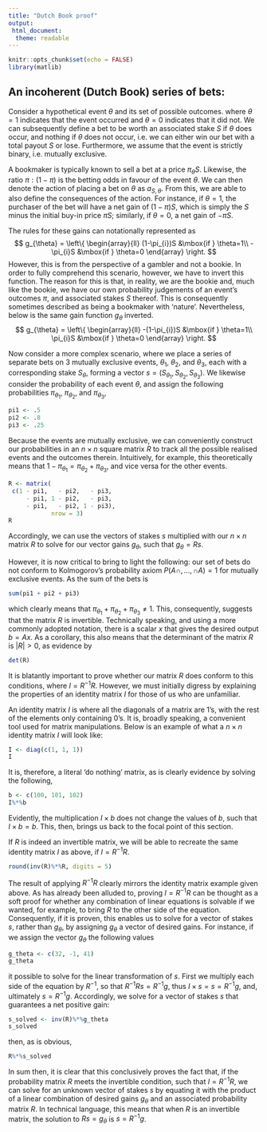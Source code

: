 ```yaml
---
title: "Dutch Book proof"
output:
 html_document:
  theme: readable
---
```


```r
knitr::opts_chunk$set(echo = FALSE)
library(matlib)
```

##  An incoherent (Dutch Book) series of bets:
Consider a hypothetical event $\theta$ and its set of possible outcomes. where $\theta = 1$ indicates that the event occurred and $\theta = 0$ indicates that it did not. We can subsequently define a bet to be worth an associated stake $S$ if $\theta$ does occur, and nothing if $\theta$ does not occur, i.e. we can either win our bet with a total payout $S$ or lose. Furthermore, we assume that the event is strictly binary, i.e. mutually exclusive. 

A bookmaker is typically known to sell a bet at a price $\pi_{\theta}S$. Likewise, the ratio $\pi:(1-\pi)$ is the betting odds in favour of the event $\theta$. We can then denote the action of placing a bet on $\theta$ as $a_{S,\theta}$. From this, we are able to also define the consequences of the action. For instance, if $\theta=1$, the purchaser of the bet will have a net gain of $(1-\pi)S$, which is simply the $S$ minus the initial buy-in price $\pi S$; similarly, if $\theta = 0$, a net gain of $-\pi S$.

The rules for these gains can notationally represented as
$$
g_{\theta} = \left\{
    \begin{array}{ll}
        (1-\pi_{i})S &\mbox{if } \theta=1\\
        -\pi_{i}S &\mbox{if } \theta=0
    \end{array}
\right.
$$
However, this is from the perspective of a gambler and not a bookie. In order to fully comprehend this scenario, however, we have to invert this function. The reason for this is that, in reality, we are the bookie and, much like the bookie, we have our own probability judgements of an event's outcomes $\pi$, and associated stakes $S$ thereof. This is consequently sometimes described as being a bookmaker with 'nature'. Nevertheless, below is the same gain function $g_\theta$ inverted.
$$
g_{\theta} = \left\{
    \begin{array}{ll}
        -(1-\pi_{i})S &\mbox{if } \theta=1\\
          \pi_{i}S &\mbox{if } \theta=0
    \end{array}
\right.
$$

Now consider a more complex scenario, where we place a series of separate bets on $3$ mutually exclusive events, $\theta_{1}$, $\theta_{2}$, and $\theta_3$, each with a corresponding stake $S_\theta$, forming a vector $s=(S_{\theta_{1}}, S_{\theta_{2}}, S_{\theta_{3}})$. We likewise consider the probability of each event $\theta$, and assign the following probabilities $\pi_{\theta_{1}}$, $\pi_{\theta_{2}}$, and $\pi_{\theta_{3}}$,
```r
pi1 <- .5
pi2 <- .8
pi3 <- .25
```
Because the events are mutually exclusive, we can conveniently construct our probabilities in an $n\times n$ square matrix $R$ to track all the possible realised events and the outcomes therein. Intuitively, for example, this theoretically means that $1-\pi_{\theta_{1}}=\pi_{\theta_{2}}+\pi_{\theta_{3}}$, and vice versa for the other events. 
```r
R <- matrix(
 c(1 - pi1,   - pi2,   - pi3,
     - pi1, 1 - pi2,   - pi3,
     - pi1,   - pi2, 1 - pi3),
            nrow = 3)
R
```
Accordingly, we can use the vectors of stakes $s$ multiplied with our $n\times n$ matrix $R$  to solve for our vector gains $g_{\theta}$, such that $g_{\theta}=Rs$.

However, it is now critical to bring to light the following: our set of bets do not conform to Kolmogorov’s probability axiom $P(A\cap, ...,\cap A) = 1$ for mutually exclusive events. As the sum of the bets is
```r
sum(pi1 + pi2 + pi3)
```
which clearly means that $\pi_{\theta_{1}}+\pi_{\theta_{2}}+\pi_{\theta_{3}}\neq1$. This, consequently, suggests that the matrix $R$ is invertible. Technically speaking, and using a more commonly adopted notation, there is a scalar $x$ that gives the desired output $b = Ax$. As a corollary, this also means that the determinant of the matrix $R$ is $|{R}| > 0$, as evidence by
```r
det(R)
```
It is blatantly important to prove whether our matrix $R$ does conform to this conditions, where $I = R^{-1}R$. However, we must initially digress by explaining the properties of an identity matrix $I$ for those of us who are unfamiliar. 

An identity matrix $I$ is where all the diagonals of a matrix are $1$'s, with the rest of the elements only containing $0$'s. It is, broadly speaking, a convenient tool used for matrix manipulations. Below is an example of what a $n\times n$ identity matrix $I$ will look like:
```r
I <- diag(c(1, 1, 1))
I
```
It is, therefore, a literal 'do nothing' matrix, as is clearly evidence by solving the following,
```r
b <- c(100, 101, 102)
I%*%b
```
Evidently, the multiplication $I\times b$ does not change the values of $b$, such that $I\times b = b$. This, then, brings us back to the focal point of this section. 

If $R$ is indeed an invertible matrix, we will be able to recreate the same identity matrix $I$ as above, if $I = R^{-1}R$.
```r
round(inv(R)%*%R, digits = 5)
```
The result of applying $R^{-1}R$ clearly mirrors the identity matrix example given above. As has already been alluded to, proving $I = R^{-1}R$ can be thought as a soft proof for whether any combination of linear equations is solvable if we wanted, for example, to bring $R$ to the other side of the equation. Consequently, if it is proven, this enables us to solve for a vector of stakes $s$, rather than $g_{\theta}$, by assigning $g_{\theta}$ a vector of desired gains. For instance, if we assign the vector $g_{\theta}$ the following values 
```r
g_theta <- c(32, -1, 41)
g_theta
```
it possible to solve for the linear transformation of $s$. First we multiply each side of the equation by $R^{-1}$, so that $R^{-1}Rs=R^{-1}g$, thus $I\times s = s =R^{-1}g$, and, ultimately $s = R^{-1}g$. Accordingly, we solve for a vector of stakes $s$ that guarantees a net positive gain:
```r
s_solved <- inv(R)%*%g_theta
s_solved
```
then, as is obvious,
```r
R%*%s_solved
```
In sum then, it is clear that this conclusively proves the fact that, if the probability matrix $R$ meets the invertible condition, such that $I = R^{-1}R$, we can solve for an unknown vector of stakes $s$ by equating it with the product of a linear combination of desired gains $g_{\theta}$ and an associated probability matrix $R$. In technical language, this means that when $R$ is an invertible matrix, the solution to $Rs=g_{\theta}$ is $s=R^{-1}g$.